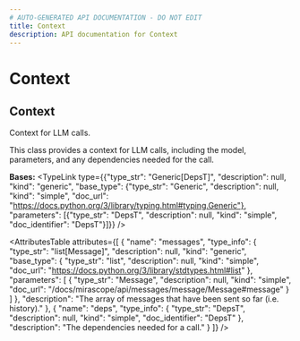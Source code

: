 ```yaml
---
# AUTO-GENERATED API DOCUMENTATION - DO NOT EDIT
title: Context
description: API documentation for Context
---
```


# Context

## <ApiType type="Class" path="context/context/Context" symbolName="Context" /> Context

Context for LLM calls.

This class provides a context for LLM calls, including the model,
parameters, and any dependencies needed for the call.

**Bases:** 
<TypeLink type={{"type_str": "Generic[DepsT]", "description": null, "kind": "generic", "base_type": {"type_str": "Generic", "description": null, "kind": "simple", "doc_url": "https://docs.python.org/3/library/typing.html#typing.Generic"}, "parameters": [{"type_str": "DepsT", "description": null, "kind": "simple", "doc_identifier": "DepsT"}]}} />

<AttributesTable
  attributes={[
  {
    "name": "messages",
    "type_info": {
      "type_str": "list[Message]",
      "description": null,
      "kind": "generic",
      "base_type": {
        "type_str": "list",
        "description": null,
        "kind": "simple",
        "doc_url": "https://docs.python.org/3/library/stdtypes.html#list"
      },
      "parameters": [
        {
          "type_str": "Message",
          "description": null,
          "kind": "simple",
          "doc_url": "/docs/mirascope/api/messages/message/Message#message"
        }
      ]
    },
    "description": "The array of messages that have been sent so far (i.e. history)."
  },
  {
    "name": "deps",
    "type_info": {
      "type_str": "DepsT",
      "description": null,
      "kind": "simple",
      "doc_identifier": "DepsT"
    },
    "description": "The dependencies needed for a call."
  }
]}
/>

